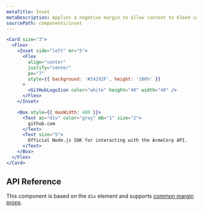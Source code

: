 ```yaml
---
metaTitle: Inset
metaDescription: Applies a negative margin to allow content to bleed into the surrounding container.
sourcePath: components/inset
---
```


```jsx live=true scroll=true
<Card size="3">
  <Flex>
    <Inset side="left" mr="5">
      <Flex
        align="center"
        justify="center"
        px="7"
        style={{ background: '#24292F', height: '100%' }}
      >
        <GitHubLogoIcon color="white" height="40" width="40" />
      </Flex>
    </Inset>

    <Box style={{ maxWidth: 400 }}>
      <Text as="div" color="gray" mb="1" size="2">
        github.com
      </Text>
      <Text size="5">
        Official Node.js SDK for interacting with the AcmeCorp API.
      </Text>
    </Box>
  </Flex>
</Card>
```

## API Reference

This component is based on the `div` element and supports [common margin props](/themes/docs/theme/layout#margin-props).

<ThemesPropsTable name="inset" />
